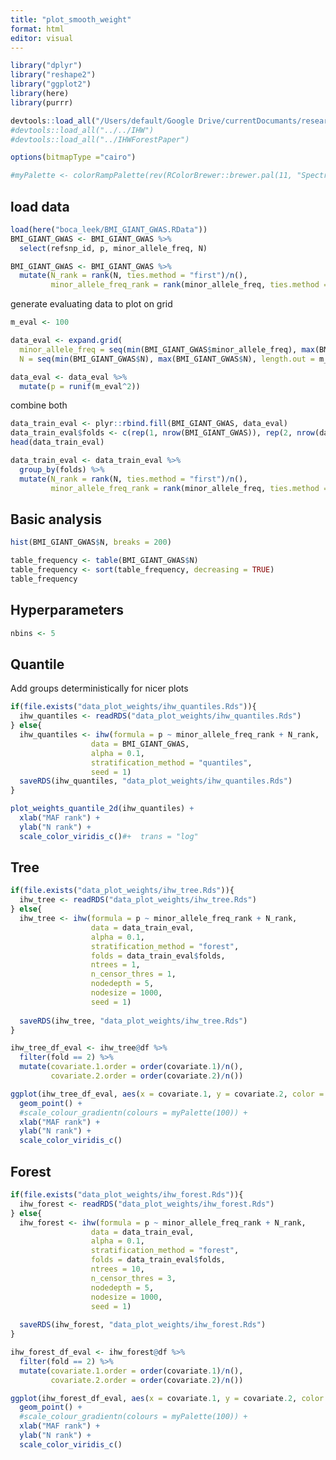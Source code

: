 ```yaml
---
title: "plot_smooth_weight"
format: html
editor: visual
---
```


```r
library("dplyr")
library("reshape2")
library("ggplot2")
library(here)
library(purrr)

devtools::load_all("/Users/default/Google Drive/currentDocumants/research/2022_IHW-Forest/Code/IHW")
#devtools::load_all("../../IHW")
#devtools::load_all("../IHWForestPaper")

options(bitmapType ="cairo")
```

```r
#myPalette <- colorRampPalette(rev(RColorBrewer::brewer.pal(11, "Spectral")))#ylorrd
```

## load data

```r
load(here("boca_leek/BMI_GIANT_GWAS.RData"))
BMI_GIANT_GWAS <- BMI_GIANT_GWAS %>%
  select(refsnp_id, p, minor_allele_freq, N)
```

```r
BMI_GIANT_GWAS <- BMI_GIANT_GWAS %>%
  mutate(N_rank = rank(N, ties.method = "first")/n(),
         minor_allele_freq_rank = rank(minor_allele_freq, ties.method = "first")/n())
```

generate evaluating data to plot on grid

```r
m_eval <- 100

data_eval <- expand.grid(
  minor_allele_freq = seq(min(BMI_GIANT_GWAS$minor_allele_freq), max(BMI_GIANT_GWAS$minor_allele_freq), length.out = m_eval),
  N = seq(min(BMI_GIANT_GWAS$N), max(BMI_GIANT_GWAS$N), length.out = m_eval))

data_eval <- data_eval %>%
  mutate(p = runif(m_eval^2))
```

combine both

```r
data_train_eval <- plyr::rbind.fill(BMI_GIANT_GWAS, data_eval)
data_train_eval$folds <- c(rep(1, nrow(BMI_GIANT_GWAS)), rep(2, nrow(data_eval)))
head(data_train_eval)
```

```r
data_train_eval <- data_train_eval %>%
  group_by(folds) %>% 
  mutate(N_rank = rank(N, ties.method = "first")/n(),
         minor_allele_freq_rank = rank(minor_allele_freq, ties.method = "first")/n())
```

## Basic analysis

```r
hist(BMI_GIANT_GWAS$N, breaks = 200)
```

```r
table_frequency <- table(BMI_GIANT_GWAS$N)
table_frequency <- sort(table_frequency, decreasing = TRUE)
table_frequency
```

## Hyperparameters

```r
nbins <- 5
```

## Quantile

Add groups deterministically for nicer plots

```r
if(file.exists("data_plot_weights/ihw_quantiles.Rds")){
  ihw_quantiles <- readRDS("data_plot_weights/ihw_quantiles.Rds")
} else{
  ihw_quantiles <- ihw(formula = p ~ minor_allele_freq_rank + N_rank, 
                  data = BMI_GIANT_GWAS, 
                  alpha = 0.1, 
                  stratification_method = "quantiles", 
                  seed = 1)
  saveRDS(ihw_quantiles, "data_plot_weights/ihw_quantiles.Rds")
}
```

```r
plot_weights_quantile_2d(ihw_quantiles) +
  xlab("MAF rank") +
  ylab("N rank") +
  scale_color_viridis_c()#+  trans = "log"
```

## Tree

```r
if(file.exists("data_plot_weights/ihw_tree.Rds")){
  ihw_tree <- readRDS("data_plot_weights/ihw_tree.Rds")
} else{
  ihw_tree <- ihw(formula = p ~ minor_allele_freq_rank + N_rank, 
                  data = data_train_eval, 
                  alpha = 0.1, 
                  stratification_method = "forest", 
                  folds = data_train_eval$folds, 
                  ntrees = 1, 
                  n_censor_thres = 1, 
                  nodedepth = 5, 
                  nodesize = 1000, 
                  seed = 1)
  
  saveRDS(ihw_tree, "data_plot_weights/ihw_tree.Rds")
}
```

```r
ihw_tree_df_eval <- ihw_tree@df %>%
  filter(fold == 2) %>%
  mutate(covariate.1.order = order(covariate.1)/n(),
         covariate.2.order = order(covariate.2)/n())
```

```r
ggplot(ihw_tree_df_eval, aes(x = covariate.1, y = covariate.2, color = weight))+
  geom_point() +
  #scale_colour_gradientn(colours = myPalette(100)) +
  xlab("MAF rank") +
  ylab("N rank") +
  scale_color_viridis_c()
```

## Forest

```r
if(file.exists("data_plot_weights/ihw_forest.Rds")){
  ihw_forest <- readRDS("data_plot_weights/ihw_forest.Rds")
} else{
  ihw_forest <- ihw(formula = p ~ minor_allele_freq_rank + N_rank,
                  data = data_train_eval, 
                  alpha = 0.1, 
                  stratification_method = "forest", 
                  folds = data_train_eval$folds, 
                  ntrees = 10, 
                  n_censor_thres = 3, 
                  nodedepth = 5, 
                  nodesize = 1000, 
                  seed = 1)
  
  saveRDS(ihw_forest, "data_plot_weights/ihw_forest.Rds")
}
```

```r
ihw_forest_df_eval <- ihw_forest@df %>%
  filter(fold == 2) %>%
  mutate(covariate.1.order = order(covariate.1)/n(),
         covariate.2.order = order(covariate.2)/n())
```

```r
ggplot(ihw_forest_df_eval, aes(x = covariate.1, y = covariate.2, color = weight))+
  geom_point() +
  #scale_colour_gradientn(colours = myPalette(100)) +
  xlab("MAF rank") +
  ylab("N rank") +
  scale_color_viridis_c()
```

